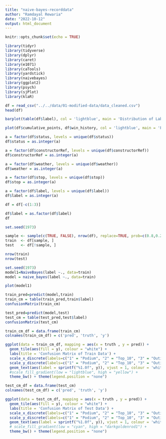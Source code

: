 ```yaml
---
title: "naive-bayes-recorddata"
author: "Ramdayal Rewaria"
date: "2022-10-12"
output: html_document
---
```


```r
knitr::opts_chunk$set(echo = TRUE)
```

```r
library(tidyr)
library(tidyverse)
library(dplyr)
library(caret)
library(e1071)
library(caTools)
library(yardstick)
library(naivebayes)
library(ggplot2)
library(psych)
library(sjPlot)
library(klaR)
```

```r
df = read_csv("../../data/01-modified-data/data_cleaned.csv")
head(df)
```

```r
barplot(table(df$label), col = 'lightblue', main = 'Distribution of Labels', xlab = 'Labels', ylab = 'Count')
```

```r
plot(df$cumulative_points, df$win_history, col = 'lightblue', main = 'Points vs Win History', xlab = 'Cumulative Points', ylab = 'Win History')
```

```r
a = factor(df$status, levels = unique(df$status))
df$status = as.integer(a)
```

```r
a = factor(df$constructorRef, levels = unique(df$constructorRef))
df$constructorRef = as.integer(a)
```

```r
a = factor(df$weather, levels = unique(df$weather))
df$weather = as.integer(a)
```

```r
a = factor(df$stop, levels = unique(df$stop))
df$stop = as.integer(a)
```

```r
a = factor(df$label, levels = unique(df$label))
df$label = as.integer(a)
```

```r
df = df[-c(1:3)]
```

```r
df$label = as.factor(df$label)
df
```

```r
set.seed(1973)

sample <- sample(c(TRUE, FALSE), nrow(df), replace=TRUE, prob=c(0.8,0.2))
train  <- df[sample, ]
test   <- df[!sample, ]
```


```r
nrow(train)
nrow(test)
```

```r
set.seed(1973)
model1=NaiveBayes(label ~., data=train)
model = naive_bayes(label ~., data=train)
```

```r
plot(model1)
```

```r
train_pred=predict(model,train)
train_cm = table(train_pred,train$label)
confusionMatrix(train_cm)
```

```r
test_pred=predict(model,test)
test_cm = table(test_pred,test$label)
confusionMatrix(test_cm)
```

```r
train_cm_df = data.frame(train_cm)
colnames(train_cm_df) = c('pred', 'truth', 'y')

ggplot(data = train_cm_df, mapping = aes(x = truth , y = pred)) +
  geom_tile(aes(fill = y), colour = "white") +
  labs(title = 'Confusion Matrix of Train Data') +
  scale_x_discrete(labels=c("1" = "Podium", "2" = "Top_10", "3" = "Outide_Top_10")) +
  scale_y_discrete(labels=c("1" = "Podium", "2" = "Top_10", "3" = "Outide_Top_10")) +
  geom_text(aes(label = sprintf("%1.0f", y)), vjust = 1, colour = 'white') +
  #scale_fill_gradient(low = "lightblue", high = "yellow") +
  theme_bw() + theme(legend.position = "none")
```

```r
test_cm_df = data.frame(test_cm)
colnames(test_cm_df) = c('pred', 'truth', 'y')

ggplot(data = test_cm_df, mapping = aes(x = truth , y = pred)) +
  geom_tile(aes(fill = y), colour = "white") +
  labs(title = 'Confusion Matrix of Test Data') +
  scale_x_discrete(labels=c("1" = "Podium", "2" = "Top_10", "3" = "Outide_Top_10")) +
  scale_y_discrete(labels=c("1" = "Podium", "2" = "Top_10", "3" = "Outide_Top_10")) +
  geom_text(aes(label = sprintf("%1.0f", y)), vjust = 1, colour = 'white') +
  # scale_fill_gradient(low = "cyan", high = "darkgoldenrod1") +
  theme_bw() + theme(legend.position = "none")
```